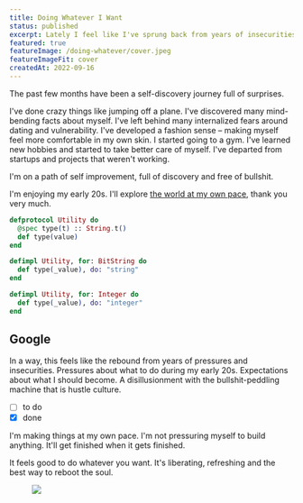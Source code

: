 ```yaml
---
title: Doing Whatever I Want
status: published
excerpt: Lately I feel like I've sprung back from years of insecurities, fears and pressures.
featured: true
featureImage: /doing-whatever/cover.jpeg
featureImageFit: cover
createdAt: 2022-09-16
---
```


The past few months have been a self-discovery journey full of surprises.

I've done crazy things like jumping off a plane. I've discovered many mind-bending facts about myself. I've left behind many internalized fears around dating and vulnerability. I've developed a fashion sense – making myself feel more comfortable in my own skin. I started going to a gym. I've learned new hobbies and started to take better care of myself. I've departed from startups and projects that weren't working.

I'm on a path of self improvement, full of discovery and free of bullshit.

I'm enjoying my early 20s. I'll explore [the world at my own pace](https://google.com), thank you very much.

```elixir
defprotocol Utility do
  @spec type(t) :: String.t()
  def type(value)
end

defimpl Utility, for: BitString do
  def type(_value), do: "string"
end

defimpl Utility, for: Integer do
  def type(_value), do: "integer"
end
```

## Google

In a way, this feels like the rebound from years of pressures and insecurities. Pressures about what to do during my early 20s. Expectations about what I should become. A disillusionment with the bullshit-peddling machine that is hustle culture.

-   [ ] to do
-   [x] done

I'm making things at my own pace. I'm not pressuring myself to build anything. It'll get finished when it gets finished.

It feels good to do whatever you want. It's liberating, refreshing and the best way to reboot the soul.

<Figure alt="Issa evolving Eevee">
	<Image
		src="/doing-whatever/eevee.gif"
		layout="responsive"
		objectFit="cover"
	/>
</Figure>
